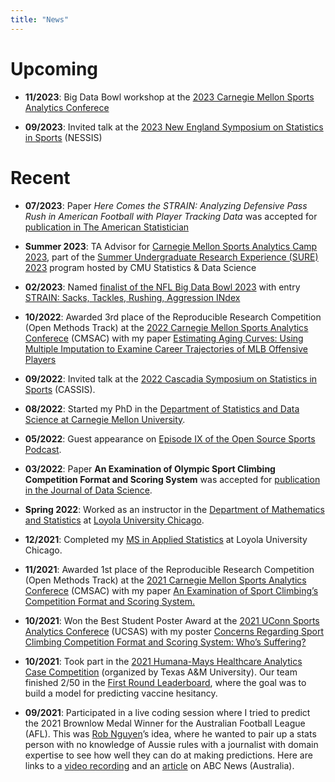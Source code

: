 ```yaml
---
title: "News"
---
```


# Upcoming

*   **11/2023**: Big Data Bowl workshop at the [2023 Carnegie Mellon Sports Analytics Conferece](http://stat.cmu.edu/cmsac/conference/2023/)

*   **09/2023**: Invited talk at the [2023 New England Symposium on Statistics in Sports](https://www.nessis.org) (NESSIS)

# Recent

*   **07/2023**: Paper *Here Comes the STRAIN: Analyzing Defensive Pass Rush in American Football with Player Tracking Data* was accepted for [publication in The American Statistician](https://www.tandfonline.com/doi/full/10.1080/00031305.2023.2242442)

*   **Summer 2023**: TA Advisor for [Carnegie Mellon Sports Analytics Camp 2023](https://www.stat.cmu.edu/cmsac/sure/2023/showcase/), part of the [Summer Undergraduate Research Experience (SURE) 2023](https://cmu-sure-2023.netlify.app/) program hosted by CMU Statistics & Data Science

*   **02/2023**: Named [finalist of the NFL Big Data Bowl 2023](https://operations.nfl.com/gameday/analytics/big-data-bowl/2023-big-data-bowl-finalists/) with entry [STRAIN: Sacks, Tackles, Rushing, Aggression INdex](https://www.kaggle.com/code/statsinthewild/strain-sacks-tackles-rushing-aggression-index)

*   **10/2022**: Awarded 3rd place of the Reproducible Research Competition (Open Methods Track) at the [2022 Carnegie Mellon Sports Analytics Conferece](http://stat.cmu.edu/cmsac/conference/2022/) (CMSAC) with my paper [Estimating Aging Curves: Using Multiple Imputation to Examine Career Trajectories of MLB Offensive Players](https://www.stat.cmu.edu/cmsac/conference/2022/assets/pdf/QuangNguyen.pdf)

*   **09/2022**: Invited talk at the [2022 Cascadia Symposium on Statistics in Sports](http://www.cascadiasports.com/) (CASSIS).

*   **08/2022**: Started my PhD in the [Department of Statistics and Data Science at Carnegie Mellon University](https://www.stat.cmu.edu/).

*   **05/2022**: Guest appearance on [Episode IX of the Open Source Sports Podcast](https://anchor.fm/open-source-sports/episodes/An-Examination-of-Sport-Climbing-with-Quang-Nguyen-e1injq9).

*   **03/2022**: Paper **An Examination of Olympic Sport Climbing Competition Format and Scoring System** was accepted for [publication in the Journal of Data Science](https://jds-online.org/journal/JDS/article/1273).

*   **Spring 2022**: Worked as an instructor in the [Department of Mathematics and Statistics](https://www.luc.edu/math) at [Loyola University Chicago](https://www.luc.edu).

*   **12/2021**: Completed my [MS in Applied Statistics](https://www.luc.edu/math/msappliedstat) at Loyola University Chicago.

*   **11/2021**: Awarded 1st place of the Reproducible Research Competition (Open Methods Track) at the [2021 Carnegie Mellon Sports Analytics Conferece](http://stat.cmu.edu/cmsac/conference/2021/) (CMSAC) with my paper [An Examination of Sport Climbing's Competition Format and Scoring System.](http://stat.cmu.edu/cmsac/conference/2021/assets/pdf/QuangNguyen.pdf)

*   **10/2021**: Won the Best Student Poster Award at the [2021 UConn Sports Analytics Conferece](https://statds.org/events/ucsas2021) (UCSAS) with my poster [Concerns Regarding Sport Climbing Competition Format and Scoring System: Who's Suffering?](https://statds.org/events/ucsas2021/posters/ucsas2021_08_Quang_Nguyen.pdf)

*   **10/2021**: Took part in the [2021 Humana-Mays Healthcare Analytics Case Competition](https://mays.tamu.edu/humana-tamu-analytics) (organized by Texas A&M University). Our team finished 2/50 in the [First Round Leaderboard](http://mays.tamu.edu/humana-tamu-analytics/wp-content/uploads/sites/113/2021/10/Round1_Results_FINAL-1.pdf), where the goal was to build a model for predicting vaccine hesitancy.

*   **09/2021**: Participated in a live coding session where I tried to predict the 2021 Brownlow Medal Winner for the Australian Football League (AFL). This was [Rob Nguyen](https://twitter.com/roberto_boberto)'s idea, where he wanted to pair up a stats person with no knowledge of Aussie rules with a journalist with domain expertise to see how well they can do at making predictions. Here are links to a [video recording](https://www.youtube.com/watch?v=Cd9yLYPSosM) and an [article](https://www.abc.net.au/news/2021-09-19/afl-trying-to-predict-the-2021-brownlow-medal-winner/100472246) on ABC News (Australia).

<!-- *   **07/2021**: I [ranked first in the Kaggle leaderboard](https://www.kaggle.com/c/sliced-s01e09-playoffs-1/leaderboard) of SLICED (a data science show) as an audience partipicant. The competition topic was [predicting baseball home runs](https://www.kaggle.com/c/sliced-s01e09-playoffs-1). -->
